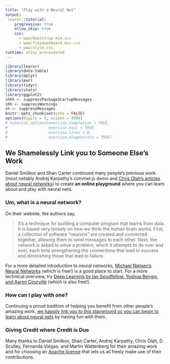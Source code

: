 ```yaml
---
title: "Play with a Neural Net"
output: 
 learnr::tutorial:
    progressive: true
    allow_skip: true
    css:
      - www/bootstrap.min.css
      - www/flexdashboard.min.css
      - www/style.css
runtime: shiny_prerendered
---
```


```r
library(learnr)
library(data.table)
library(dplyr)
library(pwr)
library(tidyr)
library(stats)
library(ggplot2)
shhh <- suppressPackageStartupMessages
shh <- suppressWarnings
sh <- suppressMessages
knitr::opts_chunk$set(echo = FALSE)
options(digits = 3, scipen = 9999)
# tutorial_options(exercise.completion = TRUE,
#                  exercise.eval = TRUE,
#                  exercise.lines = 8,
#                  exercise.diagnostics = TRUE)
```

## We Shamelessly Link you to Someone Else's Work

Daniel Smilkov and Shan Carter continued many people’s previous work (most notably Andrej Karpathy’s convnet.js demo and [Chris Olah’s articles about neural networks](http://colah.github.io)) to create **an online playground** where you can learn about and play with neural nets. 

### Um, what is a neural network? 

On their website, the authors say,

>It’s a technique for building a computer program that learns from data. It is based very loosely on how we think the human brain works. First, a collection of software “neurons” are created and connected together, allowing them to send messages to each other. Next, the network is asked to solve a problem, which it attempts to do over and over, each time strengthening the connections that lead to success and diminishing those that lead to failure. 

For a more detailed introduction to neural networks, [Michael Nielsen’s Neural Networks](Michael Nielsen’s Neural Networks and Deep Learning) (which is free!) is a good place to start. For a more technical overview, try [Deep Learning by Ian Goodfellow, Yoshua Bengio, and Aaron Courville](https://www.deeplearningbook.org) (which is also free!).


### How can I play with one?

Continuing a proud tradition of helping you benefit from other people's amazing work, [we happily link you to this playground so you can begin to learn about neural nets](http://playground.tensorflow.org/#activation=tanh&batchSize=10&dataset=circle&regDataset=reg-plane&learningRate=0.03&regularizationRate=0&noise=0&networkShape=4,2&seed=0.08968&showTestData=false&discretize=false&percTrainData=50&x=true&y=true&xTimesY=false&xSquared=false&ySquared=false&cosX=false&sinX=false&cosY=false&sinY=false&collectStats=false&problem=classification&initZero=false&hideText=false) by having fun with them. 

### Giving Credit where Credit is Due

Many thanks to Daniel Smilkov, Shan Carter, Andrej Karpathy, Chris Olah, D. Sculley, Fernanda Viégas, and Martin Wattenberg for their amazing work and for choosing an [Apache license](https://github.com/tensorflow/playground/blob/master/LICENSE) that lets us all freely make use of their contributions.